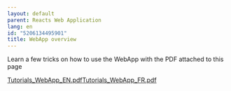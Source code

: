 ```yaml
---
layout: default
parent: Reacts Web Application
lang: en
id: "5206134495901"
title: WebApp overview
---
```

Learn a few tricks on how to use the WebApp with the PDF attached to this page

[Tutorials\_WebApp\_EN.pdf](@assets/attachments/Tutorials_WebApp_EN.pdf)[Tutorials\_WebApp\_FR.pdf](@assets/attachments/Tutorials_WebApp_FR.pdf)


